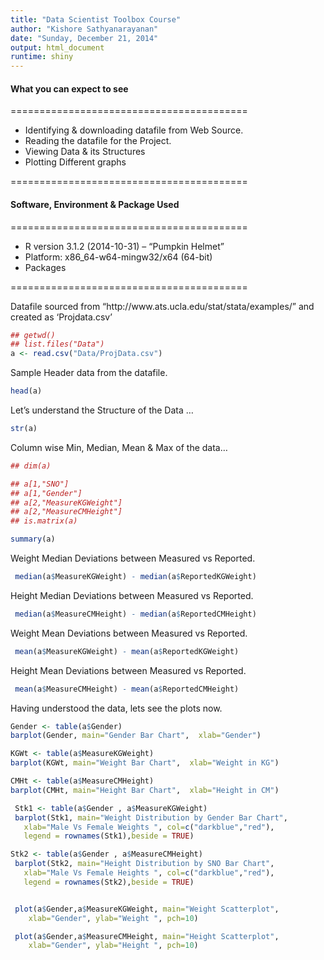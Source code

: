 ```yaml
---
title: "Data Scientist Toolbox Course"
author: "Kishore Sathyanarayanan"
date: "Sunday, December 21, 2014"
output: html_document
runtime: shiny
---
```



#### What you can expect to see

=========================================

 * Identifying & downloading datafile from Web Source.
 * Reading the datafile for the Project.
 * Viewing Data & its Structures
 * Plotting Different graphs

=========================================

#### Software, Environment & Package Used

=========================================
 
 * R version 3.1.2 (2014-10-31) -- "Pumpkin Helmet"
 * Platform: x86_64-w64-mingw32/x64 (64-bit)
 * Packages
 
=========================================


Datafile sourced from "http://www.ats.ucla.edu/stat/stata/examples/" and created as 'Projdata.csv'


```r
## getwd()
## list.files("Data")
a <- read.csv("Data/ProjData.csv")
```

Sample Header data from the datafile.
```r

head(a)

```

Let's understand the Structure of the Data ...
```r
str(a)
```

Column wise Min, Median, Mean & Max of the data...
```r

## dim(a)

## a[1,"SNO"]
## a[1,"Gender"]
## a[2,"MeasureKGWeight"]
## a[2,"MeasureCMHeight"]
## is.matrix(a)

summary(a)
```

Weight Median Deviations between Measured vs Reported.
```r
 median(a$MeasureKGWeight) - median(a$ReportedKGWeight)

```
Height Median Deviations between Measured vs Reported.
```r
 median(a$MeasureCMHeight) - median(a$ReportedCMHeight)

```
Weight Mean Deviations between Measured vs Reported.
```r
 mean(a$MeasureKGWeight) - mean(a$ReportedKGWeight)

```
Height Mean Deviations between Measured vs Reported.
```r
 mean(a$MeasureCMHeight) - mean(a$ReportedCMHeight)
```

Having understood the data, lets see the plots now.
```r

Gender <- table(a$Gender)
barplot(Gender, main="Gender Bar Chart",  xlab="Gender")

KGWt <- table(a$MeasureKGWeight)
barplot(KGWt, main="Weight Bar Chart",  xlab="Weight in KG")

CMHt <- table(a$MeasureCMHeight)
barplot(CMHt, main="Height Bar Chart",  xlab="Height in CM")

 Stk1 <- table(a$Gender , a$MeasureKGWeight)
 barplot(Stk1, main="Weight Distribution by Gender Bar Chart",
   xlab="Male Vs Female Weights ", col=c("darkblue","red"),
   legend = rownames(Stk1),beside = TRUE) 

Stk2 <- table(a$Gender , a$MeasureCMHeight)
 barplot(Stk2, main="Height Distribution by SNO Bar Chart",
   xlab="Male Vs Female Heights ", col=c("darkblue","red"),
   legend = rownames(Stk2),beside = TRUE) 


 plot(a$Gender,a$MeasureKGWeight, main="Weight Scatterplot", 
    xlab="Gender", ylab="Weight ", pch=10)

 plot(a$Gender,a$MeasureCMHeight, main="Height Scatterplot", 
    xlab="Gender", ylab="Height ", pch=10)


```

